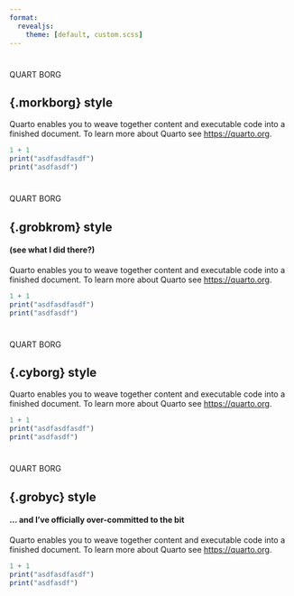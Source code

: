 ```yaml
---
format:
  revealjs: 
    theme: [default, custom.scss]
---
```


# {.morkborg-title-slide}
::: r-fit-text
QUART BORG
:::

## \{.morkborg\} style {.morkborg}

Quarto enables you to weave together [content]{.accentPink} and executable code into a [finished]{.accentRed} document. To learn more about Quarto see <https://quarto.org>.

```r
1 + 1
print("asdfasdfasdf")
print("asdfasdf")
```

# {.grobkrom-title-slide}
::: r-fit-text
QUART BORG
:::

## \{.grobkrom\} style {.grobkrom}

#### (see what I did there?) {.grobkrom}

Quarto enables you to weave together [content]{.accentPink} and executable code into a [finished]{.accentRed} document. To learn more about Quarto see <https://quarto.org>.

```r
1 + 1
print("asdfasdfasdf")
print("asdfasdf")
```

# {.cyborg-title-slide}
::: r-fit-text
QUART BORG
:::

## \{.cyborg\} style {.cyborg}

Quarto enables you to weave together [content]{.accentWhite} and executable code into a [finished]{.accentYellow} document. To learn more about Quarto see <https://quarto.org>.

```r
1 + 1
print("asdfasdfasdf")
print("asdfasdf")
```

# {.grobyc-title-slide}
::: r-fit-text
QUART BORG
:::

## \{.grobyc\} style {.grobyc}

#### ... and I've officially over-committed to the bit

Quarto enables you to weave together [content]{.accentWhite} and executable code into a [finished]{.accentYellow} document. To learn more about Quarto see <https://quarto.org>.

```r
1 + 1
print("asdfasdfasdf")
print("asdfasdf")
```

